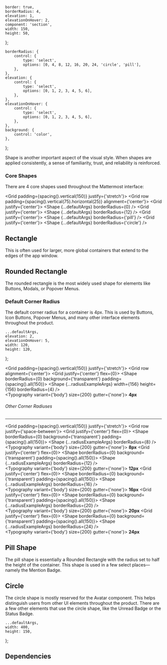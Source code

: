 


    border: true,
    borderRadius: 4,
    elevation: 1,
    elevationOnHover: 2,
    component: 'section',
    width: 150,
    height: 50,
};

    borderRadius: {
        control: {
            type: 'select',
            options: [0, 4, 8, 12, 16, 20, 24, 'circle', 'pill'],
        },
    },
    elevation: {
        control: {
            type: 'select',
            options: [0, 1, 2, 3, 4, 5, 6],
        },
    },
    elevationOnHover: {
        control: {
            type: 'select',
            options: [0, 1, 2, 3, 4, 5, 6],
        },
    },
    background: {
        control: 'color',
    },
};

<Meta component={Shape} title="Foundations/Shape" />

<Title>Shape</Title>

<Subtitle>
    Shape is another important aspect of the visual style. When shapes are applied consistently, a
    sense of familiarity, trust, and reliability is reinforced.
</Subtitle>

### Core Shapes

There are 4 core shapes used throughout the Mattermost interface:

<Grid padding={spacing().vertical(150)} justify={'stretch'}>
    <Grid row padding={spacing().vertical(75).horizontal(25)} alignment={'center'}>
        <Grid justify={'center'}>
            <Shape {...defaultArgs} borderRadius={0} />
        </Grid>
        <Grid justify={'center'}>
            <Shape {...defaultArgs} borderRadius={12} />
        </Grid>
        <Grid justify={'center'}>
            <Shape {...defaultArgs} borderRadius={'pill'} />
        </Grid>
        <Grid justify={'center'}>
            <Shape {...defaultArgs} borderRadius={'circle'} />
        </Grid>
    </Grid>
</Grid>

## Rectangle

This is often used for larger, more global containers that extend to the edges of the app window.

## Rounded Rectangle

The rounded rectangle is the most widely used shape for elements like Buttons, Modals, or Popover Menus.

### Default Corner Radius

The default corner radius for a container is 4px.
This is used by Buttons, Icon Buttons, Popover Menus, and many other interface elements throughout the product.

    ...defaultArgs,
    elevation: 2,
    elevationOnHover: 5,
    width: 120,
    height: 120,
};

<Grid padding={spacing().vertical(150)} justify={'stretch'}>
    <Grid row alignment={'center'}>
        <Grid justify={'center'} flex={0}>
            <Shape borderRadius={0} background={'transparent'} padding={spacing().all(150)}>
                <Shape {...radiusExampleArgs} width={156} height={156} borderRadius={4} />
            </Shape>
            <br />
            <Typography variant={'body'} size={200} gutter={'none'}>
                <strong>4px</strong>
            </Typography>
        </Grid>
    </Grid>
</Grid>

###### Other Corner Radiuses

---

<Grid padding={spacing().vertical(150)} justify={'stretch'}>
    <Grid row justify={'space-between'}>
        <Grid justify={'center'} flex={0}>
            <Shape borderRadius={0} background={'transparent'} padding={spacing().all(150)}>
                <Shape {...radiusExampleArgs} borderRadius={8} />
            </Shape>
            <br />
            <Typography variant={'body'} size={200} gutter={'none'}>
                <strong>8px</strong>
            </Typography>
        </Grid>
        <Grid justify={'center'} flex={0}>
            <Shape borderRadius={0} background={'transparent'} padding={spacing().all(150)}>
                <Shape {...radiusExampleArgs} borderRadius={12} />
            </Shape>
            <br />
            <Typography variant={'body'} size={200} gutter={'none'}>
                <strong>12px</strong>
            </Typography>
        </Grid>
        <Grid justify={'center'} flex={0}>
            <Shape borderRadius={0} background={'transparent'} padding={spacing().all(150)}>
                <Shape {...radiusExampleArgs} borderRadius={16} />
            </Shape>
            <br />
            <Typography variant={'body'} size={200} gutter={'none'}>
                <strong>16px</strong>
            </Typography>
        </Grid>
        <Grid justify={'center'} flex={0}>
            <Shape borderRadius={0} background={'transparent'} padding={spacing().all(150)}>
                <Shape {...radiusExampleArgs} borderRadius={20} />
            </Shape>
            <br />
            <Typography variant={'body'} size={200} gutter={'none'}>
                <strong>20px</strong>
            </Typography>
        </Grid>
        <Grid justify={'center'} flex={0}>
            <Shape borderRadius={0} background={'transparent'} padding={spacing().all(150)}>
                <Shape {...radiusExampleArgs} borderRadius={24} />
            </Shape>
            <br />
            <Typography variant={'body'} size={200} gutter={'none'}>
                <strong>24px</strong>
            </Typography>
        </Grid>
    </Grid>
</Grid>

## Pill Shape

The pill shape is essentially a Rounded Rectangle with the radius set to half the height of the container.
This shape is used in a few select places—namely the Mention Badge.

## Circle

The circle shape is mostly reserved for the Avatar component.
This helps distinguish users from other UI elements throughout the product.
There are a few other elements that use the circle shape, like the Unread Badge or the Status Badge.

<ArgsTable of={Shape} />

    ...defaultArgs,
    width: 400,
    height: 150,
};

## Dependencies

<DependenciesTable titleDependencies="Dependencies" titleDependents="Dependents" of={Shape} />

<Canvas hidden>
    <Story
        name="Rectangle"
        argTypes={argTypes}
        args={{
            ...canvasExampleArgs,
            borderRadius: 0,
            elevation: 0,
        }}
    >
        {Template.bind({})}
    </Story>
    <Story
        name="Rounded Rectangle"
        argTypes={argTypes}
        args={{
            ...canvasExampleArgs,
            borderRadius: 16,
        }}
    >
        {Template.bind({})}
    </Story>
    <Story
        name="Pill"
        argTypes={argTypes}
        args={{
            ...canvasExampleArgs,
            borderRadius: 'pill',
            elevation: 2,
        }}
    >
        {Template.bind({})}
    </Story>
    <Story
        name="Circle"
        argTypes={argTypes}
        args={{
            ...canvasExampleArgs,
            borderRadius: 'circle',
            elevation: 3,
            component: 'section',
            width: 300,
            height: 100,
        }}
    >
        {Template.bind({})}
    </Story>
</Canvas>
